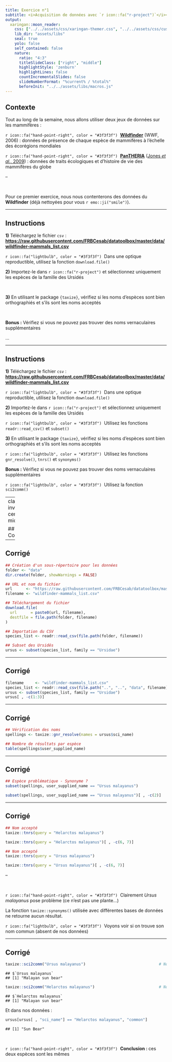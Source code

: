 ```yaml
---
title: Exercice n°1
subtitle: <i>Acquisition de données avec `r icon::fa("r-project")`</i><br /><br /><br /><br />
output:
  xaringan::moon_reader:
    css: ["../../assets/css/xaringan-themer.css", "../../assets/css/custom.css"]
    lib_dir: "assets/libs"
    seal: true
    yolo: false
    self_contained: false
    nature:
      ratio: "4:3"
      titleSlideClass: ["right", "middle"]
      highlightStyle: 'zenburn'
      highlightLines: false
      countIncrementalSlides: false
      slideNumberFormat: "%current% / %total%"
      beforeInit: "../../assets/libs/macros.js"
---
```


## Contexte

Tout au long de la semaine, nous allons utiliser deux jeux de données sur les mammifères :

`r icon::fa("hand-point-right", color = "#3f3f3f")` &nbsp;[**Wildfinder**](https://www.worldwildlife.org/WildFinder) (WWF, 2006) : données de présence de chaque espèce de mammifères à l'échelle des écorégions mondiales

`r icon::fa("hand-point-right", color = "#3f3f3f")` &nbsp;[**PanTHERIA**](http://esapubs.org/archive/ecol/E090/184/) ([Jones _et al._, 2009](https://esajournals.onlinelibrary.wiley.com/doi/abs/10.1890/08-1494.1)) : données de traits écologiques et d'histoire de vie des mammifères du globe

--

<br />

Pour ce premier exercice, nous nous contenterons des données du **Wildfinder** (déjà nettoyées pour vous `r emo::ji("smile")`).



---

## Instructions

**1)** Téléchargez le fichier `csv` : [**https://raw.githubusercontent.com/FRBCesab/datatoolbox/master/data/wildfinder-mammals_list.csv**](https://raw.githubusercontent.com/FRBCesab/datatoolbox/master/data/wildfinder-mammals_list.csv)

`r icon::fa("lightbulb", color = "#3f3f3f")` &nbsp;Dans une optique reproductible, utilisez la fonction `download.file()`


**2)** Importez-le dans `r icon::fa("r-project")` et sélectionnez uniquement les espèces de la famille des Ursidés

<br />

**3)** En utilisant le package `{taxize}`, vérifiez si les noms d'espèces sont bien orthographiés et s'ils sont les noms acceptés

<br />

**Bonus :** Vérifiez si vous ne pouvez pas trouver des noms vernaculaires supplémentaires

...

---

## Instructions

**1)** Téléchargez le fichier `csv` : [**https://raw.githubusercontent.com/FRBCesab/datatoolbox/master/data/wildfinder-mammals_list.csv**](https://raw.githubusercontent.com/FRBCesab/datatoolbox/master/data/wildfinder-mammals_list.csv)

`r icon::fa("lightbulb", color = "#3f3f3f")` &nbsp;Dans une optique reproductible, utilisez la fonction `download.file()`


**2)** Importez-le dans `r icon::fa("r-project")` et sélectionnez uniquement les espèces de la famille des Ursidés

`r icon::fa("lightbulb", color = "#3f3f3f")` &nbsp;Utilisez les fonctions `readr::read_csv()` et `subset()`


**3)** En utilisant le package `{taxize}`, vérifiez si les noms d'espèces sont bien orthographiés et s'ils sont les noms acceptés

`r icon::fa("lightbulb", color = "#3f3f3f")` &nbsp;Utilisez les fonctions `gnr_resolve()`, `tnrs()` et `synonyms()`

**Bonus :** Vérifiez si vous ne pouvez pas trouver des noms vernaculaires supplémentaires

`r icon::fa("lightbulb", color = "#3f3f3f")` &nbsp;Utilisez la fonction `sci2comm()`


---
class: inverse, center, middle

## Correction


---

## Corrigé

```r
## Création d'un sous-répertoire pour les données
folder <- "data"
dir.create(folder, showWarnings = FALSE)

## URL et nom du fichier
url      <- "https://raw.githubusercontent.com/FRBCesab/datatoolbox/master/data/"
filename <- "wildfinder-mammals_list.csv"

## Téléchargement du fichier
download.file(
  url      = paste0(url, filename),
  destfile = file.path(folder, filename)
)

## Importation du CSV
species_list <- readr::read_csv(file.path(folder, filename))

## Subset des Ursidés
ursus <- subset(species_list, family == "Ursidae")
```

---

## Corrigé

```r
filename     <- "wildfinder-mammals_list.csv"
species_list <- readr::read_csv(file.path("..", "..", "data", filename))
ursus <- subset(species_list, family == "Ursidae")
ursus[ , -c(1:3)]
```



---

## Corrigé

```r
## Vérification des noms
spellings <- taxize::gnr_resolve(names = ursus$sci_name)

## Nombre de résultats par espèce
table(spellings$user_supplied_name)
```


---

## Corrigé

```r
## Espèce problématique - Synonyme ?
subset(spellings, user_supplied_name == "Ursus malayanus")
```

```r
subset(spellings, user_supplied_name == "Ursus malayanus")[ , -c(2)]
```



---

## Corrigé

```r
## Nom accepté
taxize::tnrs(query = "Helarctos malayanus")
```

```r
taxize::tnrs(query = "Helarctos malayanus")[ , -c(6, 7)]
```

```r
## Nom accepté
taxize::tnrs(query = "Ursus malayanus")
```

```r
taxize::tnrs(query = "Ursus malayanus")[ , -c(6, 7)]
```

--

<br />

`r icon::fa("hand-point-right", color = "#3f3f3f")` &nbsp;Clairement _Ursus malayanus_ pose problème (ce n'est pas une plante...)

La fonction `taxize::synonyms()` utilisée avec différentes bases de données ne retourne
aucun résultat.

`r icon::fa("lightbulb", color = "#3f3f3f")` &nbsp;Voyons voir si on trouve son nom commun (absent de nos données)



---

## Corrigé

```r
taxize::sci2comm("Ursus malayanus")                                # Noms communs
```
```
## $`Ursus malayanus`
## [1] "Malayan sun bear"
```

```r
taxize::sci2comm("Helarctos malayanus")                            # Noms communs
```

```
## $`Helarctos malayanus`
## [1] "Malayan sun bear"
```

Et dans nos données :

```r
ursus[ursus[ , "sci_name"] == "Helarctos malayanus", "common"]
```

```
## [1] "Sun Bear"
```



<br />

`r icon::fa("hand-point-right", color = "#3f3f3f")` &nbsp;**Conclusion : ** ces deux espèces sont les mêmes
